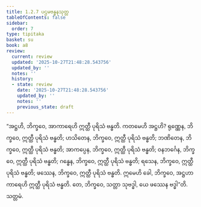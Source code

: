 ```yaml
---
title: 1.2.7 ပဌမဗန္ဓနသုတ္တ
tableOfContents: false
sidebar:
  order: 7
type: tipitaka
basket: su
book: a8
review:
  current: review
  updated: '2025-10-27T21:48:28.543756'
  updated_by: ''
  notes: ''
  history:
  - state: review
    date: '2025-10-27T21:48:28.543756'
    updated_by: ''
    notes: ''
    previous_state: draft
---
```



<ReviewStatus review={frontmatter.review} showDetails={true} />

<HypothesisAnnotation frontmatter={frontmatter} />

<DynamicBreadcrumb />

<Division number="17" book="a8" e="ch" v="17" p="38">

<Paragraph number="176" book="a8">
“အဋ္ဌဟိ, ဘိက္ခဝေ, အာကာရေဟိ ဣတ္ထီ ပုရိသံ ဗန္ဓတိ. ကတမေဟိ အဋ္ဌဟိ? ရုဏ္ဏေန, ဘိက္ခဝေ, ဣတ္ထီ ပုရိသံ ဗန္ဓတိ; ဟသိတေန, ဘိက္ခဝေ, ဣတ္ထီ ပုရိသံ ဗန္ဓတိ; ဘဏိတေန, ဘိက္ခဝေ, ဣတ္ထီ ပုရိသံ ဗန္ဓတိ; အာကပ္ပေန, ဘိက္ခဝေ, ဣတ္ထီ ပုရိသံ ဗန္ဓတိ; ဝနဘင်္ဂေန, ဘိက္ခဝေ, ဣတ္ထီ ပုရိသံ ဗန္ဓတိ; ဂန္ဓေန, ဘိက္ခဝေ, ဣတ္ထီ ပုရိသံ ဗန္ဓတိ; ရသေန, ဘိက္ခဝေ, ဣတ္ထီ ပုရိသံ ဗန္ဓတိ; ဖဿေန, ဘိက္ခဝေ, ဣတ္ထီ ပုရိသံ ဗန္ဓတိ. ဣမေဟိ ခေါ, ဘိက္ခဝေ, အဋ္ဌဟာကာရေဟိ ဣတ္ထီ ပုရိသံ ဗန္ဓတိ. တေ, ဘိက္ခဝေ, သတ္တာ သုဗဒ္ဓါ, ယေ ဖဿေန ဗဒ္ဓါ”တိ.

</Paragraph>
</Division>

<Paragraph number="177" type="center" book="a8">
သတ္တမံ.
</Paragraph>